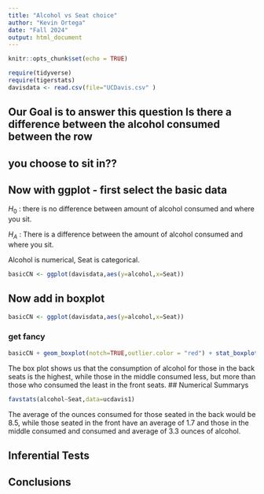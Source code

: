 ```yaml
---
title: "Alcohol vs Seat choice"
author: "Kevin Ortega"
date: "Fall 2024"
output: html_document
---
```


```r
knitr::opts_chunk$set(echo = TRUE)
```

```r
require(tidyverse)
require(tigerstats)
davisdata <- read.csv(file="UCDavis.csv" )
```
## Our Goal is to answer this question Is there a difference between the alcohol consumed between the row
## you choose to sit in??


## Now with ggplot - first select the basic data

$H_0$ : there is no difference between amount of alcohol consumed and where you sit.

$H_A$ : There is a difference between the amount of alcohol consumed and where you sit.

Alcohol is numerical,
Seat is categorical.

```r
basicCN <- ggplot(davisdata,aes(y=alcohol,x=Seat))
```
## Now add in boxplot

```r
basicCN <- ggplot(davisdata,aes(y=alcohol,x=Seat))
```
  


  
### get fancy  

```r
basicCN + geom_boxplot(notch=TRUE,outlier.color = "red") + stat_boxplot(geom ='errorbar') + labs(title="Fancy notch boxplot \n with 2 lines")
```
The box plot shows us that the consumption of alcohol for those in the back seats is the highest, while those in the middle consumed less, but more than those who consumed the least in the front seats.
## Numerical Summarys 

```r
favstats(alcohol~Seat,data=ucdavis1)
```
The average of the ounces consumed for those seated in the back would be 8.5, while those seated in the front have an average of 1.7 and those in the middle consumed and consumed and average of 3.3 ounces of alcohol.

## Inferential Tests

## Conclusions


